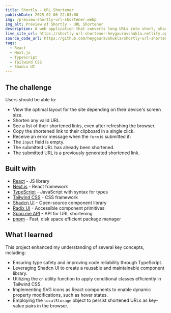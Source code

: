 ```yaml
---
title: Shortly - URL Shortener
publishDate: 2025-02-06 22:03:00
img: /preview-shortly-url-shortener.webp
img_alt: Preview of Shortly - URL Shortener
description: A web application that converts long URLs into short, shareable links. Built with a focus on speed, simplicity, and mobile-first responsiveness.
live_site_url: https://shortly-url-shortener-heygauravshukla.netlify.app
source_code_url: https://github.com/heygauravshukla/shortly-url-shortener
tags:
  - React
  - Next.js
  - TypeScript
  - Tailwind CSS
  - Shadcn UI
---
```


## The challenge

Users should be able to:

- View the optimal layout for the site depending on their device's screen size.
- Shorten any valid URL.
- See a list of their shortened links, even after refreshing the browser.
- Copy the shortened link to their clipboard in a single click.
- Receive an error message when the `form` is submitted if:
- The `input` field is empty.
- The submitted URL has already been shortened.
- The submitted URL is a previously generated shortened link.

## Built with

- [React](https://reactjs.org/) - JS library
- [Next.js](https://nextjs.org/) - React framework
- [TypeScript](https://www.typescriptlang.org/) - JavaScript with syntax for types
- [Tailwind CSS](https://tailwindcss.com/) - CSS framework
- [Shadcn UI](https://ui.shadcn.com/) - Open-source component library
- [Radix UI](https://www.radix-ui.com/) - Accessible component primitives
- [Spoo.me API](https://spoo.me/api) - API for URL shortening
- [pnpm](https://pnpm.io/) - Fast, disk space efficient package manager

## What I learned

This project enhanced my understanding of several key concepts, including:

- Ensuring type safety and improving code reliability through TypeScript.
- Leveraging Shadcn UI to create a reusable and maintainable component library.
- Utilizing the `cn` utility function to apply conditional classes efficiently in Tailwind CSS.
- Implementing SVG icons as React components to enable dynamic property modifications, such as hover states.
- Employing the `localStorage` object to persist shortened URLs as key-value pairs in the browser.
